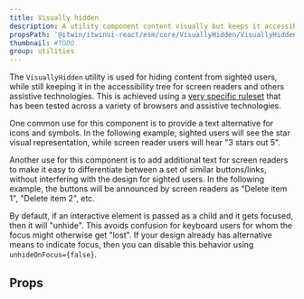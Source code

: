 ```yaml
---
title: Visually hidden
description: A utility component content visually but keeps it accessible to assistive technologies.
propsPath: '@itwin/itwinui-react/esm/core/VisuallyHidden/VisuallyHidden.d.ts'
thumbnail: #TODO
group: utilities
---
```



The `VisuallyHidden` utility is used for hiding content from sighted users, while still keeping it in the accessibility tree for screen readers and others assistive technologies. This is achieved using a [very specific ruleset](https://www.tpgi.com/the-anatomy-of-visually-hidden/) that has been tested across a variety of browsers and assistive technologies.

One common use for this component is to provide a text alternative for icons and symbols. In the following example, sighted users will see the star visual representation, while screen reader users will hear "3 stars out 5".

<LiveExample src='VisuallyHidden.icon.tsx'>
  <AllExamples.VisuallyHiddenIconExample client:load />
</LiveExample>

Another use for this component is to add additional text for screen readers to make it easy to differentiate between a set of similar buttons/links, without interfering with the design for sighted users. In the following example, the buttons will be announced by screen readers as "Delete item 1", "Delete item 2", etc.

<LiveExample src='VisuallyHidden.moretext.tsx'>
  <AllExamples.VisuallyHiddenMoreTextExample client:load />
</LiveExample>

By default, if an interactive element is passed as a child and it gets focused, then it will "unhide". This avoids confusion for keyboard users for whom the focus might otherwise get "lost". If your design already has alternative means to indicate focus, then you can disable this behavior using `unhideOnFocus={false}`.

## Props

<PropsTable path={frontmatter.propsPath} />
